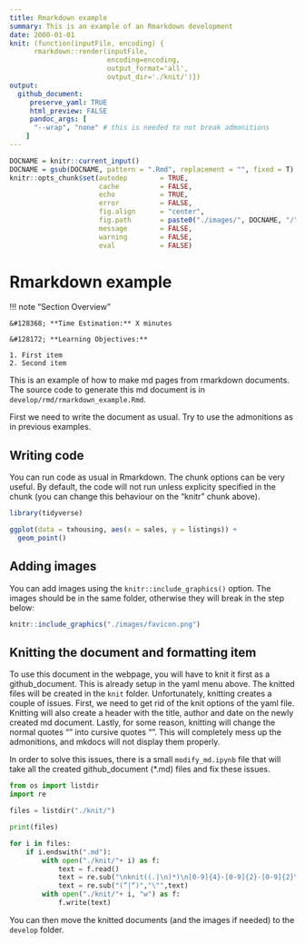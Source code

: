 ---
title: Rmarkdown example
summary: This is an example of an Rmarkdown development
date: 2000-01-01
knit: (function(inputFile, encoding) { 
      rmarkdown::render(inputFile,
                        encoding=encoding,
                        output_format='all',
                        output_dir='./knit/')})
output:
  github_document: 
     preserve_yaml: TRUE
     html_preview: FALSE
     pandoc_args: [
      "--wrap", "none" # this is needed to not break admonitions
    ]
---

```{r knitr, include = FALSE}
DOCNAME = knitr::current_input()
DOCNAME = gsub(DOCNAME, pattern = ".Rmd", replacement = "", fixed = T)
knitr::opts_chunk$set(autodep        = TRUE,
                      cache          = FALSE,
                      echo           = TRUE,
                      error          = FALSE,
                      fig.align      = "center",
                      fig.path       = paste0("./images/", DOCNAME, "/"),
                      message        = FALSE,
                      warning        = FALSE,
                      eval           = FALSE)
```

# Rmarkdown example

!!! note "Section Overview"

    &#128368; **Time Estimation:** X minutes  

    &#128172; **Learning Objectives:**    
    
    1. First item  
    2. Second item  

This is an example of how to make md pages from rmarkdown documents. The source code to generate this md document is in `develop/rmd/rmarkdown_example.Rmd`.

First we need to write the document as usual. Try to use the admonitions as in previous examples.

## Writing code

You can run code as usual in Rmarkdown. The chunk options can be very useful. 
By default, the code will not run unless explicity specified in the chunk (you can change this behaviour on the "knitr" chunk above).

```{r, eval = TRUE}
library(tidyverse)
```


```{r ggplot, eval = TRUE}
ggplot(data = txhousing, aes(x = sales, y = listings)) +
  geom_point()
```

## Adding images

You can add images using the `knitr::include_graphics()` option. The images should be in the same folder, otherwise they will break in the step below:

```{r, echo = FALSE, eval = TRUE}
knitr::include_graphics("./images/favicon.png")
```

## Knitting the document and formatting item

To use this document in the webpage, you will have to knit it first as a github_document. This is already setup in the yaml menu above.
The knitted files will be created in the `knit` folder.
Unfortunately, knitting creates a couple of issues. First, we need to get rid of the knit options of the yaml file. 
Knitting will also create a header with the title, author and date on the newly created md document. 
Lastly, for some reason, knitting will change the normal quotes "" into cursive quotes “”. 
This will completely mess up the admonitions, and mkdocs will not display them properly.

In order to solve this issues, there is a small `modify_md.ipynb` file that will take all the created github_document (\*.md) files and fix these issues.

```{python}
from os import listdir
import re

files = listdir("./knit/")

print(files)
```

```{python}
for i in files:
    if i.endswith(".md"):
        with open("./knit/"+ i) as f:
            text = f.read()
            text = re.sub("\nknit((.|\n)*)\n[0-9]{4}-[0-9]{2}-[0-9]{2}\n", "\n---\n" ,text)
            text = re.sub("(”|“)","\"",text)
        with open("./knit/"+ i, "w") as f:
            f.write(text)
```

You can then move the knitted documents (and the images if needed) to the `develop` folder.